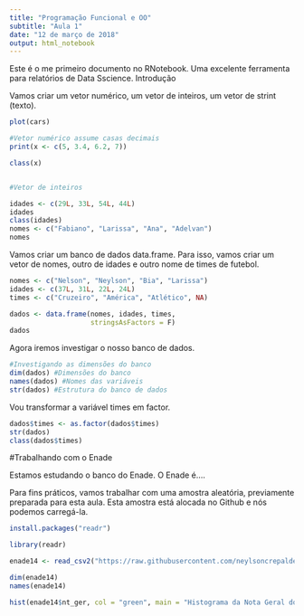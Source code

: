 ---
title: "Programação Funcional e OO"
subtitle: "Aula 1"
date: "12 de março de 2018"
output: html_notebook
---
Este é o me primeiro documento no RNotebook. Uma excelente ferramenta para relatórios de Data Sscience.
Introdução

Vamos criar um vetor numérico, um vetor de inteiros, um vetor de strint (texto).



```{r}
plot(cars)

```

```{r}
#Vetor numérico assume casas decimais
print(x <- c(5, 3.4, 6.2, 7))

class(x)


#Vetor de inteiros 

idades <- c(29L, 33L, 54L, 44L)
idades
class(idades)
nomes <- c("Fabiano", "Larissa", "Ana", "Adelvan")
nomes

```





Vamos criar um banco de dados data.frame. Para isso, vamos criar um vetor de nomes, outro de idades e outro nome de times de futebol.

```{r}
nomes <- c("Nelson", "Neylson", "Bia", "Larissa")
idades <- c(37L, 31L, 22L, 24L)
times <- c("Cruzeiro", "América", "Atlético", NA)

dados <- data.frame(nomes, idades, times,
                    stringsAsFactors = F)
dados

```




Agora iremos investigar o nosso banco de dados.

```{r}

#Investigando as dimensões do banco
dim(dados) #Dimensões do banco
names(dados) #Nomes das variáveis
str(dados) #Estrutura do banco de dados


```


Vou transformar a variável times em factor.

```{r}

dados$times <- as.factor(dados$times)
str(dados)
class(dados$times)

```


#Trabalhando com o Enade

Estamos estudando o banco do Enade. O Enade é....

Para fins práticos, vamos trabalhar com uma amostra aleatória, previamente preparada para esta aula. Esta amostra está alocada no Github e nós podemos carregá-la.

```{r}
install.packages("readr")

library(readr)

enade14 <- read_csv2("https://raw.githubusercontent.com/neylsoncrepalde/introducao_ao_r/master/dados/enade_2014_amostra.csv")

dim(enade14)
names(enade14)

hist(enade14$nt_ger, col = "green", main = "Histograma da Nota Geral do Enade")


```

